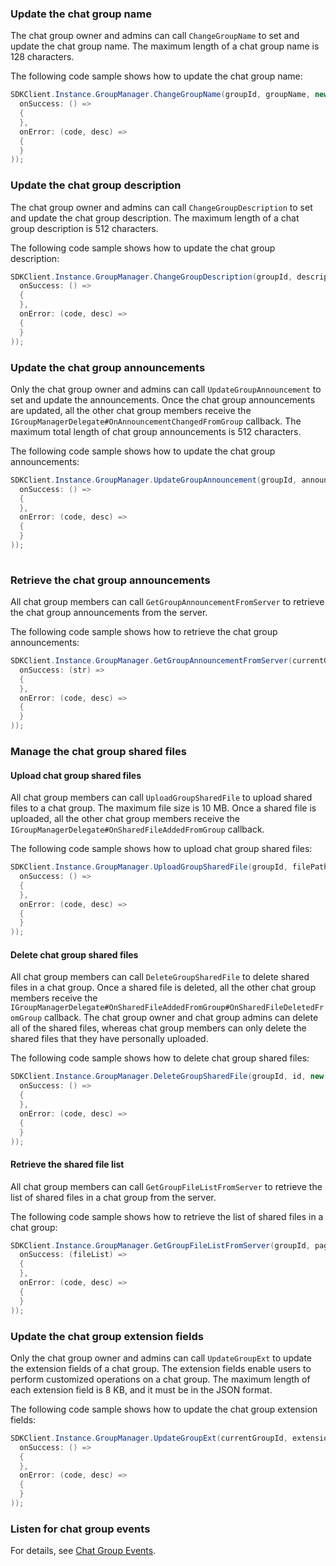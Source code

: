 <PlatformWrapper platform="unity">

### Update the chat group name

The chat group owner and admins can call `ChangeGroupName` to set and update the chat group name. The maximum length of a chat group name is 128 characters.

The following code sample shows how to update the chat group name:

```csharp
SDKClient.Instance.GroupManager.ChangeGroupName(groupId, groupName, new CallBack(
  onSuccess: () =>
  {
  },
  onError: (code, desc) =>
  {
  }
));
```

### Update the chat group description

The chat group owner and admins can call `ChangeGroupDescription` to set and update the chat group description. The maximum length of a chat group description is 512 characters.

The following code sample shows how to update the chat group description:

```csharp
SDKClient.Instance.GroupManager.ChangeGroupDescription(groupId, description, new CallBack(
  onSuccess: () =>
  {
  },
  onError: (code, desc) =>
  {
  }
));
```

### Update the chat group announcements

Only the chat group owner and admins can call `UpdateGroupAnnouncement` to set and update the announcements. Once the chat group announcements are updated, all the other chat group members receive the `IGroupManagerDelegate#OnAnnouncementChangedFromGroup` callback. The maximum total length of chat group announcements is 512 characters.

The following code sample shows how to update the chat group announcements:

```csharp
SDKClient.Instance.GroupManager.UpdateGroupAnnouncement(groupId, announcement, new CallBack(
  onSuccess: () =>
  {
  },
  onError: (code, desc) =>
  {
  }
));
       
```

### Retrieve the chat group announcements

All chat group members can call `GetGroupAnnouncementFromServer` to retrieve the chat group announcements from the server.

The following code sample shows how to retrieve the chat group announcements:

```csharp
SDKClient.Instance.GroupManager.GetGroupAnnouncementFromServer(currentGroupId, new ValueCallBack<string>(
  onSuccess: (str) =>
  {
  },
  onError: (code, desc) =>
  {
  }
));    
```

### Manage the chat group shared files

#### Upload chat group shared files

All chat group members can call `UploadGroupSharedFile` to upload shared files to a chat group. The maximum file size is 10 MB. Once a shared file is uploaded, all the other chat group members receive the `IGroupManagerDelegate#OnSharedFileAddedFromGroup` callback.

The following code sample shows how to upload chat group shared files:

```csharp
SDKClient.Instance.GroupManager.UploadGroupSharedFile(groupId, filePath, new CallBack(
  onSuccess: () =>
  {
  },
  onError: (code, desc) =>
  {
  }
));
```

#### Delete chat group shared files

All chat group members can call `DeleteGroupSharedFile` to delete shared files in a chat group. Once a shared file is deleted, all the other chat group members receive the `IGroupManagerDelegate#OnSharedFileAddedFromGroup#OnSharedFileDeletedFromGroup` callback. The chat group owner and chat group admins can delete all of the shared files, whereas chat group members can only delete the shared files that they have personally uploaded.

The following code sample shows how to delete chat group shared files:

```csharp
SDKClient.Instance.GroupManager.DeleteGroupSharedFile(groupId, id, new CallBack(
  onSuccess: () =>
  {
  },
  onError: (code, desc) =>
  {
  }
));
```

#### Retrieve the shared file list

All chat group members can call `GetGroupFileListFromServer` to retrieve the list of shared files in a chat group from the server.

The following code sample shows how to retrieve the list of shared files in a chat group:

```csharp
SDKClient.Instance.GroupManager.GetGroupFileListFromServer(groupId, pageNum, pageSize, callback: new ValueCallBack<List<GroupSharedFile>> (
  onSuccess: (fileList) =>
  {
  },
  onError: (code, desc) =>
  {
  }
));
```

### Update the chat group extension fields

Only the chat group owner and admins can call `UpdateGroupExt` to update the extension fields of a chat group. The extension fields enable users to perform customized operations on a chat group. The maximum length of each extension field is 8 KB, and it must be in the JSON format.

The following code sample shows how to update the chat group extension fields:

```csharp
SDKClient.Instance.GroupManager.UpdateGroupExt(currentGroupId, extension, new CallBack(
  onSuccess: () =>
  {
  },
  onError: (code, desc) =>
  {
  }
));
```

### Listen for chat group events

For details, see [Chat Group Events](/manage-chat-groups#listen-for-chat-group-events).

</PlatformWrapper>